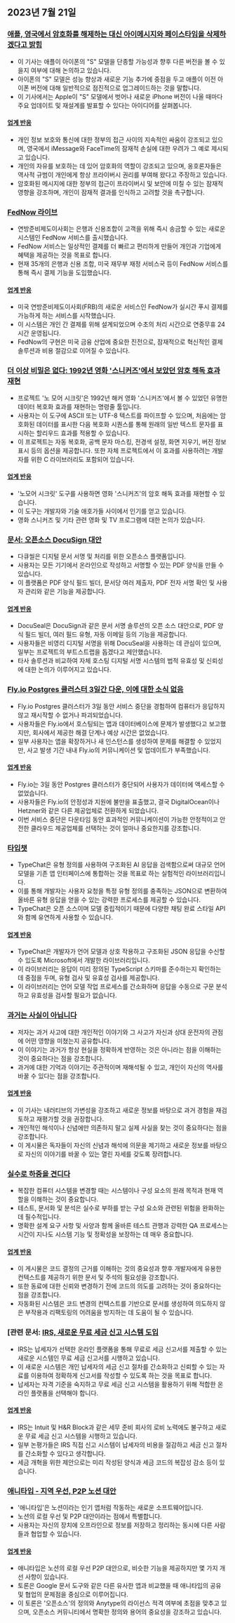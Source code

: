 

<CallToAction />

<Steps>

## 2023년 7월 21일

### [애플, 영국에서 암호화를 해제하는 대신 아이메시지와 페이스타임을 삭제하겠다고 밝힘](https://9to5mac.com/2023/07/20/apple-imessage-facetime-remove-security-law/)

- 이 기사는 애플이 아이폰의 "S" 모델을 단종할 가능성과 향후 다른 버전을 볼 수 있을지 여부에 대해 논의하고 있습니다.
- 아이폰의 "S" 모델은 성능 향상과 새로운 기능 추가에 중점을 두고 애플이 이전 아이폰 버전에 대해 일반적으로 점진적으로 업그레이드하는 것을 말합니다.
- 이 기사에서는 Apple이 "S" 모델에서 벗어나 새로운 iPhone 버전이 나올 때마다 주요 업데이트 및 재설계를 발표할 수 있다는 아이디어를 살펴봅니다.

#### [업계 반응](http://news.ycombinator.com/item?id=36800297)

- 개인 정보 보호와 통신에 대한 정부의 접근 사이의 지속적인 싸움이 강조되고 있으며, 영국에서 iMessage와 FaceTime의 잠재적 손실에 대한 우려가 그 예로 제시되고 있습니다.
- 개인의 자유를 보호하는 데 있어 암호화의 역할이 강조되고 있으며, 옹호론자들은 역사적 규범이 개인에게 항상 프라이버시 권리를 부여해 왔다고 주장하고 있습니다.
- 암호화된 메시지에 대한 정부의 접근이 프라이버시 및 보안에 미칠 수 있는 잠재적 영향을 강조하며, 개인이 잠재적 결과를 인식하고 고려할 것을 촉구합니다.

### [FedNow 라이브](https://www.federalreserve.gov/newsevents/pressreleases/other20230720a.htm)

- 연방준비제도이사회는 은행과 신용조합이 고객을 위해 즉시 송금할 수 있는 새로운 시스템인 FedNow 서비스를 출시했습니다.
- FedNow 서비스는 일상적인 결제를 더 빠르고 편리하게 만들어 개인과 기업에게 혜택을 제공하는 것을 목표로 합니다.
- 현재 35개의 은행과 신용 조합, 미국 재무부 재정 서비스국 등이 FedNow 서비스를 통해 즉시 결제 기능을 도입했습니다.

#### [업계 반응](http://news.ycombinator.com/item?id=36801491)

- 미국 연방준비제도이사회(FRB)의 새로운 서비스인 FedNow가 실시간 푸시 결제를 가능하게 하는 서비스를 시작했습니다.
- 이 시스템은 개인 간 결제를 위해 설계되었으며 수초의 처리 시간으로 연중무휴 24시간 운영됩니다.
- FedNow의 구현은 미국 금융 산업에 중요한 진전으로, 잠재적으로 혁신적인 결제 솔루션과 비용 절감으로 이어질 수 있습니다.

### [더 이상 비밀은 없다: 1992년 영화 '스니커즈'에서 보았던 암호 해독 효과 재현](https://github.com/bartobri/no-more-secrets)

- 프로젝트 '노 모어 시크릿'은 1992년 해커 영화 '스니커즈'에서 볼 수 있었던 유명한 데이터 복호화 효과를 재현하는 명령줄 툴입니다.
- 사용자는 이 도구에 ASCII 또는 UTF-8 텍스트를 파이프할 수 있으며, 처음에는 암호화된 데이터를 표시한 다음 복호화 시퀀스를 통해 원래의 일반 텍스트 문자를 표시하는 할리우드 효과를 적용할 수 있습니다.
- 이 프로젝트는 자동 복호화, 공백 문자 마스킹, 전경색 설정, 화면 지우기, 버전 정보 표시 등의 옵션을 제공합니다. 또한 자체 프로젝트에서 이 효과를 사용하려는 개발자를 위한 C 라이브러리도 포함되어 있습니다.

#### [업계 반응](http://news.ycombinator.com/item?id=36799776)

- '노모어 시크릿' 도구를 사용하면 영화 '스니커즈'의 암호 해독 효과를 재현할 수 있습니다.
- 이 도구는 개발자와 기술 애호가들 사이에서 인기를 얻고 있습니다.
- 영화 스니커즈 및 기타 관련 영화 및 TV 프로그램에 대한 논의가 있습니다.

### [문서: 오픈소스 DocuSign 대안](https://github.com/docusealco/docuseal)

- 다큐씰은 디지털 문서 서명 및 처리를 위한 오픈소스 플랫폼입니다.
- 사용자는 모든 기기에서 온라인으로 작성하고 서명할 수 있는 PDF 양식을 만들 수 있습니다.
- 이 플랫폼은 PDF 양식 필드 빌더, 문서당 여러 제출자, PDF 전자 서명 확인 및 사용자 관리와 같은 기능을 제공합니다.

#### [업계 반응](http://news.ycombinator.com/item?id=36798593)

- DocuSeal은 DocuSign과 같은 문서 서명 솔루션의 오픈 소스 대안으로, PDF 양식 필드 빌더, 여러 필드 유형, 자동 이메일 등의 기능을 제공합니다.
- 사용자들은 비영리 디지털 서명을 위해 DocuSeal을 사용하는 데 관심이 있으며, 일부는 프로젝트의 부트스트랩을 돕겠다고 제안했습니다.
- 타사 솔루션과 비교하여 자체 호스팅 디지털 서명 시스템의 법적 유효성 및 신뢰성에 대한 논의가 이루어지고 있습니다.

### [Fly.io Postgres 클러스터 3일간 다운, 이에 대한 소식 없음](https://webcache.googleusercontent.com/search?q=cache:2T9NpG8thZgJ:https://community.fly.io/t/service-interruption-cant-destroy-machine-deploy-or-restart/14227&cd=9&hl=en&ct=clnk&gl=au)

- Fly.io Postgres 클러스터가 3일 동안 서비스 중단을 경험하여 컴퓨터가 응답하지 않고 재시작할 수 없거나 파괴되었습니다.
- 사용자들은 Fly.io에서 호스팅되는 앱과 데이터베이스에 문제가 발생했다고 보고했지만, 회사에서 제공한 해결 단계나 예상 시간은 없었습니다.
- 일부 사용자는 앱을 확장하거나 새 인스턴스를 생성하여 문제를 해결할 수 있었지만, 사고 발생 기간 내내 Fly.io의 커뮤니케이션 및 업데이트가 부족했습니다.

#### [업계 반응](http://news.ycombinator.com/item?id=36808296)

- Fly.io는 3일 동안 Postgres 클러스터가 중단되어 사용자가 데이터에 액세스할 수 없었습니다.
- 사용자들은 Fly.io의 안정성과 지원에 불만을 표출했고, 결국 DigitalOcean이나 Hetzner와 같은 다른 제공업체로 전환하게 되었습니다.
- 이번 서비스 중단은 다운타임 동안 효과적인 커뮤니케이션이 가능한 안정적이고 안전한 클라우드 제공업체를 선택하는 것이 얼마나 중요한지를 강조합니다.

### [타입챗](https://microsoft.github.io/TypeChat/blog/introducing-typechat/)

- TypeChat은 유형 정의를 사용하여 구조화된 AI 응답을 검색함으로써 대규모 언어 모델을 기존 앱 인터페이스에 통합하는 것을 목표로 하는 실험적인 라이브러리입니다.
- 이를 통해 개발자는 사용자 요청을 특정 유형 정의를 충족하는 JSON으로 변환하여 올바른 유형 응답을 얻을 수 있는 강력한 프로세스를 제공할 수 있습니다.
- TypeChat은 오픈 소스이며 모델 중립적이기 때문에 다양한 채팅 완료 스타일 API와 함께 유연하게 사용할 수 있습니다.

#### [업계 반응](http://news.ycombinator.com/item?id=36803124)

- TypeChat은 개발자가 언어 모델과 상호 작용하고 구조화된 JSON 응답을 수신할 수 있도록 Microsoft에서 개발한 라이브러리입니다.
- 이 라이브러리는 응답이 미리 정의된 TypeScript 스키마를 준수하는지 확인하는 데 중점을 두며, 유형 검사 및 유효성 검사를 제공합니다.
- 이 라이브러리는 언어 모델 작업 프로세스를 간소화하며 응답을 수동으로 구문 분석하고 유효성을 검사할 필요가 없습니다.

### [과거는 사실이 아닙니다](https://sive.rs/pnt)

- 저자는 과거 사고에 대한 개인적인 이야기와 그 사고가 자신과 상대 운전자의 관점에 어떤 영향을 미쳤는지 공유합니다.
- 이 이야기는 과거가 항상 현실을 정확하게 반영하는 것은 아니라는 점을 이해하는 것이 중요하다는 점을 강조합니다.
- 과거에 대한 기억과 이야기는 주관적이며 재해석될 수 있고, 개인이 자신의 역사를 바꿀 수 있다는 점을 강조합니다.

#### [업계 반응](http://news.ycombinator.com/item?id=36798854)

- 이 기사는 내러티브의 가변성을 강조하고 새로운 정보를 바탕으로 과거 경험을 재검토하고 재평가할 것을 권장합니다.
- 개인적인 해석이나 신념에만 의존하지 말고 실제 사실을 찾는 것이 중요하다는 점을 강조합니다.
- 이 게시물은 독자들이 자신의 신념과 해석에 의문을 제기하고 새로운 정보를 바탕으로 자신의 이야기를 바꿀 수 있는 열린 자세를 갖도록 장려합니다.

### [실수로 하중을 견디다](https://www.jefftk.com/p/accidentally-load-bearing)

- 복잡한 컴퓨터 시스템을 변경할 때는 시스템이나 구성 요소의 원래 목적과 현재 역할을 이해하는 것이 중요합니다.
- 테스트, 문서화 및 분석은 실수로 부하를 받는 구성 요소와 관련된 위험을 완화하는 데 필수적입니다.
- 명확한 설계 요구 사항 및 사양과 함께 올바른 테스트 관행과 강력한 QA 프로세스는 시간이 지나도 시스템 기능 및 정확성을 보장하는 데 매우 중요합니다.

#### [업계 반응](http://news.ycombinator.com/item?id=36800151)

- 이 게시물은 코드 결정의 근거를 이해하는 것의 중요성과 향후 개발자에게 유용한 컨텍스트를 제공하기 위한 문서 및 주석의 필요성을 강조합니다.
- 또한 동료에 대한 신뢰와 변경하기 전에 코드의 의도를 고려하는 것이 중요하다는 점을 강조합니다.
- 자동화된 시스템은 코드 변경의 컨텍스트를 기반으로 문서를 생성하여 의도하지 않은 부작용과 리팩토링의 어려움을 방지하는 데 도움이 될 수 있습니다.

### [관련 문서: [IRS, 새로운 무료 세금 신고 시스템 도입](https://www.pbs.org/newshour/politics/irs-moves-forward-with-a-new-free-file-tax-return-system-that-has-both-supporters-and-critics-mobilizing)

- IRS는 납세자가 선택한 온라인 플랫폼을 통해 무료로 세금 신고서를 제출할 수 있는 새로운 시스템인 무료 세금 신고서를 시행하고 있습니다.
- 이 새로운 시스템은 개인 납세자의 세금 신고 절차를 간소화하고 신뢰할 수 있는 자료를 이용하여 정확하게 신고서를 작성할 수 있도록 하는 것을 목표로 합니다.
- 납세자는 자격 기준을 숙지하고 무료 세금 신고 시스템을 활용하기 위해 적합한 온라인 플랫폼을 선택해야 합니다.

#### [업계 반응](http://news.ycombinator.com/item?id=36804710)

- IRS는 Intuit 및 H&R Block과 같은 세무 준비 회사의 로비 노력에도 불구하고 새로운 무료 세금 신고 시스템을 시행하고 있습니다.
- 일부 논평가들은 IRS 직접 신고 시스템이 납세자의 비용을 절감하고 세금 신고 절차를 간소화할 수 있다고 생각합니다.
- 세금 개혁을 위한 제안으로는 미리 작성된 양식과 세금 코드의 복잡성 감소 등이 있습니다.

### [애니타입 - 지역 우선, P2P 노션 대안](https://anytype.io/?hn)

- '애니타입'은 노션이라는 인기 앱처럼 작동하는 새로운 소프트웨어입니다.
- 노션의 로컬 우선 및 P2P 대안이라는 점에서 특별합니다.
- 사용자는 자신의 장치에 오프라인으로 정보를 저장하고 정리하는 동시에 다른 사람들과 협업할 수 있습니다.

#### [업계 반응](http://news.ycombinator.com/item?id=36799548)

- 애니타입은 노션의 로컬 우선 P2P 대안으로, 비슷한 기능을 제공하지만 몇 가지 개선 사항이 있습니다.
- 토론은 Google 문서 도구와 같은 다른 유사한 앱과 비교했을 때 애니타입의 공유 및 협업의 문제점을 중심으로 이루어집니다.
- 이 토론은 '오픈소스'의 정의와 Anytype의 라이선스 적격 여부에 초점을 맞추고 있으며, 오픈소스 커뮤니티에서 명확한 정의와 용어의 중요성을 강조하고 있습니다.

</Steps>

